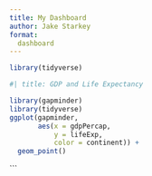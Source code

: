 ```yaml
--- 
title: My Dashboard
author: Jake Starkey
format: 
  dashboard
---
```


```r
library(tidyverse)
```

```r
#| title: GDP and Life Expectancy

library(gapminder)
library(tidyverse)
ggplot(gapminder, 
       aes(x = gdpPercap, 
           y = lifeExp, 
           color = continent)) +
  geom_point()
```
```
